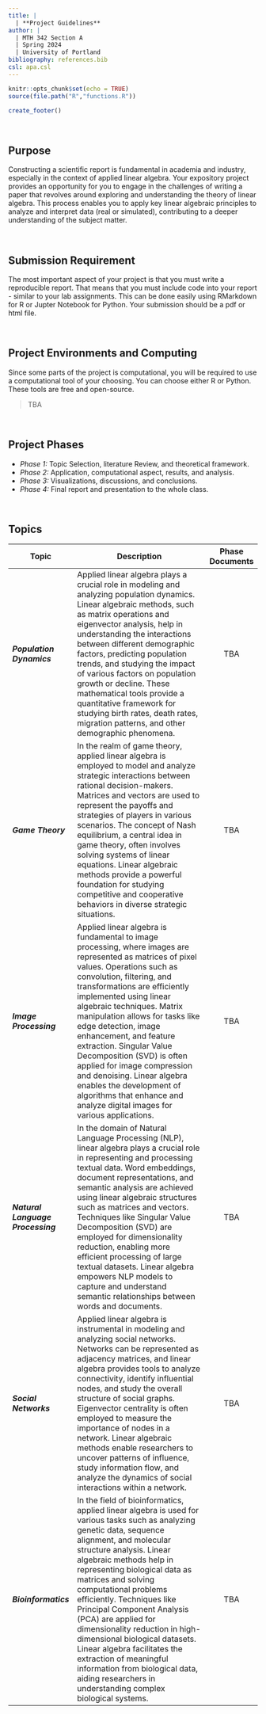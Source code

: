 ---
title: | 
  | **Project Guidelines**
author: |
  | MTH 342 Section A
  | Spring 2024
  | University of Portland
bibliography: references.bib
csl: apa.csl
---

```{r setup, include=FALSE}
knitr::opts_chunk$set(echo = TRUE)
source(file.path("R","functions.R"))
```

```{r echo=FALSE}
create_footer()
```

<br>

## **Purpose**

Constructing a scientific report is fundamental in academia and industry, especially in the context of applied linear algebra. Your expository project provides an opportunity for you to engage in the challenges of writing a paper that revolves around exploring and understanding the theory of linear algebra. This process enables you to apply key linear algebraic principles to analyze and interpret data (real or simulated), contributing to a deeper understanding of the subject matter.

<br> 

## **Submission Requirement**

The most important aspect of your project is that you must write a reproducible report. That means that you must include code into your report - similar to your lab assignments. This can be done easily using RMarkdown for R or Jupter Notebook for Python. Your submission should be a pdf or html file.

<br>

## **Project Environments and Computing**

Since some parts of the project is computational, you will be required to use a computational tool of your choosing. You can choose either R or Python. These tools are free and open-source.

> TBA

<br>

## **Project Phases**

  * *Phase 1:* Topic Selection, literature Review, and theoretical framework.
  * *Phase 2:* Application, computational aspect, results, and analysis.
  * *Phase 3:* Visualizations, discussions, and conclusions.
  * *Phase 4:* Final report and presentation to the whole class.

<br>

## **Topics**

| **Topic** | **Description** | **Phase Documents** |
|---------|--------------------|:-----:|
| **_Population Dynamics_** | Applied linear algebra plays a crucial role in modeling and analyzing population dynamics. Linear algebraic methods, such as matrix operations and eigenvector analysis, help in understanding the interactions between different demographic factors, predicting population trends, and studying the impact of various factors on population growth or decline. These mathematical tools provide a quantitative framework for studying birth rates, death rates, migration patterns, and other demographic phenomena. | TBA |
| **_Game Theory_** | In the realm of game theory, applied linear algebra is employed to model and analyze strategic interactions between rational decision-makers. Matrices and vectors are used to represent the payoffs and strategies of players in various scenarios. The concept of Nash equilibrium, a central idea in game theory, often involves solving systems of linear equations. Linear algebraic methods provide a powerful foundation for studying competitive and cooperative behaviors in diverse strategic situations. | TBA |
| **_Image Processing_** | Applied linear algebra is fundamental to image processing, where images are represented as matrices of pixel values. Operations such as convolution, filtering, and transformations are efficiently implemented using linear algebraic techniques. Matrix manipulation allows for tasks like edge detection, image enhancement, and feature extraction. Singular Value Decomposition (SVD) is often applied for image compression and denoising. Linear algebra enables the development of algorithms that enhance and analyze digital images for various applications. | TBA |
| **_Natural Language Processing_** | In the domain of Natural Language Processing (NLP), linear algebra plays a crucial role in representing and processing textual data. Word embeddings, document representations, and semantic analysis are achieved using linear algebraic structures such as matrices and vectors. Techniques like Singular Value Decomposition (SVD) are employed for dimensionality reduction, enabling more efficient processing of large textual datasets. Linear algebra empowers NLP models to capture and understand semantic relationships between words and documents. | TBA |
| **_Social Networks_** | Applied linear algebra is instrumental in modeling and analyzing social networks. Networks can be represented as adjacency matrices, and linear algebra provides tools to analyze connectivity, identify influential nodes, and study the overall structure of social graphs. Eigenvector centrality is often employed to measure the importance of nodes in a network. Linear algebraic methods enable researchers to uncover patterns of influence, study information flow, and analyze the dynamics of social interactions within a network. | TBA |
| **_Bioinformatics_** | In the field of bioinformatics, applied linear algebra is used for various tasks such as analyzing genetic data, sequence alignment, and molecular structure analysis. Linear algebraic methods help in representing biological data as matrices and solving computational problems efficiently. Techniques like Principal Component Analysis (PCA) are applied for dimensionality reduction in high-dimensional biological datasets. Linear algebra facilitates the extraction of meaningful information from biological data, aiding researchers in understanding complex biological systems. | TBA |

<br>
